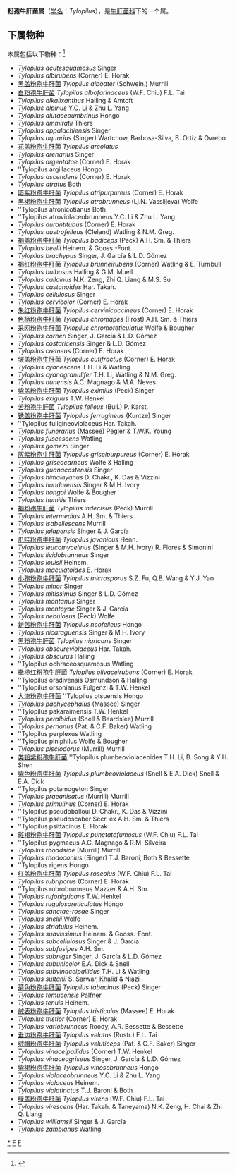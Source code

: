 {{Automatic Taxobox
| taxon = Tylopilus
| authority = P. Karst. (1881)
| image = Tylopilus felleus 060914c.jpg
| image_caption = Tylopilus felleus
| type species = Tylopilus felleus
| type species authority = (Bull.) P.Karst. (1881)
| Synonyms = 
* ''Dictyopus'' <small>Quél. (1886)</small>
* ''Rhodoporus'' <small>Quél. ex Bataille (1908)</small>
* ''Rhodobolites'' <small>Beck (1923)</small>
* ''Leucogyroporus'' <small>Snell (1942)</small>
}}

'''粉孢牛肝菌属'''（[[学名|学名]]：''Tylopilus''），是[[牛肝菌科|牛肝菌科]]下的一个属。

==下属物种==
本属包括以下物种：<ref>{{cite web |title=Tylopilus P.Karst. |url=https://www.gbif.org/species/2519844 |website=GBIF}}</ref>
* ''Tylopilus acutesquamosus'' Singer
* ''Tylopilus albirubens'' (Corner) E. Horak
* [[黑盖粉孢牛肝菌|黑盖粉孢牛肝菌]] ''Tylopilus alboater'' (Schwein.) Murrill
* [[白粉孢牛肝菌|白粉孢牛肝菌]] ''Tylopilus albofarinaceus'' (W.F. Chiu) F.L. Tai
* ''Tylopilus alkalixanthus'' Halling & Amtoft
* ''Tylopilus alpinus'' Y.C. Li & Zhu L. Yang
* ''Tylopilus alutaceoumbrinus'' Hongo
* ''Tylopilus ammiratii'' Thiers
* ''Tylopilus appalachiensis'' Singer
* ''Tylopilus aquarius'' (Singer) Wartchow, Barbosa-Silva, B. Ortiz & Ovrebo
* [[花盖粉孢牛肝菌|花盖粉孢牛肝菌]] ''Tylopilus areolatus''
* ''Tylopilus arenarius'' Singer
* ''Tylopilus argentatae'' (Corner) E. Horak
* ''Tylopilus argillaceus Hongo
* ''Tylopilus ascendens'' (Corner) E. Horak
* ''Tylopilus atratus'' Both
* [[暗紫粉孢牛肝菌|暗紫粉孢牛肝菌]] ''Tylopilus atripurpureus'' (Corner) E. Horak
* [[黑褐粉孢牛肝菌|黑褐粉孢牛肝菌]] ''Tylopilus atrobrunneus'' (Lj.N. Vassiljeva) Wolfe
* ''Tylopilus atronicotianus Both
* ''Tylopilus atroviolaceobrunneus Y.C. Li & Zhu L. Yang
* ''Tylopilus aurantitubus'' (Corner) E. Horak
* ''Tylopilus austrofelleus'' (Cleland) Watling & N.M. Greg.
* [[褐盖粉孢牛肝菌|褐盖粉孢牛肝菌]] ''Tylopilus badiceps'' (Peck) A.H. Sm. & Thiers
* ''Tylopilus beelii'' Heinem. & Gooss.-Font.
* ''Tylopilus brachypus'' Singer, J. García & L.D. Gómez
* [[褐红粉孢牛肝菌|褐红粉孢牛肝菌]] ''Tylopilus brunneirubens'' (Corner) Watling & E. Turnbull
* ''Tylopilus bulbosus'' Halling & G.M. Muell.
* ''Tylopilus callainus'' N.K. Zeng, Zhi Q. Liang & M.S. Su
* ''Tylopilus castanoides'' Har. Takah.
* ''Tylopilus cellulosus'' Singer
* ''Tylopilus cervicolor'' (Corner) E. Horak
* [[朱红粉孢牛肝菌|朱红粉孢牛肝菌]] ''Tylopilus cervinicoccineus'' (Corner) E. Horak
* [[色柄粉孢牛肝菌|色柄粉孢牛肝菌]] ''Tylopilus chromapes'' (Frost) A.H. Sm. & Thiers
* [[采网粉孢牛肝菌|采网粉孢牛肝菌]] ''Tylopilus chromoreticulatus'' Wolfe & Bougher
* ''Tylopilus corneri'' Singer, J. García & L.D. Gómez
* ''Tylopilus costaricensis'' Singer & L.D. Gómez
* ''Tylopilus cremeus'' (Corner) E. Horak
* [[皱盖粉孢牛肝菌|皱盖粉孢牛肝菌]] ''Tylopilus cutifractus'' (Corner) E. Horak
* ''Tylopilus cyanescens'' T.H. Li & Watling
* ''Tylopilus cyanogranulifer'' T.H. Li, Watling & N.M. Greg.
* ''Tylopilus dunensis'' A.C. Magnago & M.A. Neves
* [[紫盖粉孢牛肝菌|紫盖粉孢牛肝菌]] ''Tylopilus eximius'' (Peck) Singer 
* ''Tylopilus exiguus'' T.W. Henkel
* [[苦粉孢牛肝菌|苦粉孢牛肝菌]] ''Tylopilus felleus'' (Bull.) P. Karst.
* [[锈盖粉孢牛肝菌|锈盖粉孢牛肝菌]] ''Tylopilus ferrugineus'' (Kuntze) Singer
* ''Tylopilus fuligineoviolaceus Har. Takah.
* ''Tylopilus funerarius'' (Massee) Pegler & T.W.K. Young
* ''Tylopilus fuscescens'' Watling
* ''Tylopilus gomezii'' Singer
* [[灰紫粉孢牛肝菌|灰紫粉孢牛肝菌]] ''Tylopilus griseipurpureus'' (Corner) E. Horak
* ''Tylopilus griseocarneus'' Wolfe & Halling
* ''Tylopilus guanacastensis'' Singer
* ''Tylopilus himalayanus'' D. Chakr., K. Das & Vizzini
* ''Tylopilus hondurensis'' Singer & M.H. Ivory
* ''Tylopilus hongoi'' Wolfe & Bougher
* ''Tylopilus humilis'' Thiers
* [[褐粉孢牛肝菌|褐粉孢牛肝菌]] ''Tylopilus indecisus'' (Peck) Murrill 
* ''Tylopilus intermedius'' A.H. Sm. & Thiers
* ''Tylopilus isabellescens'' Murrill
* ''Tylopilus jalapensis'' Singer & J. García
* [[爪哇粉孢牛肝菌|爪哇粉孢牛肝菌]] ''Tylopilus javanicus'' Henn.
* ''Tylopilus leucomycelinus'' (Singer & M.H. Ivory) R. Flores & Simonini
* ''Tylopilus lividobrunneus'' Singer
* ''Tylopilus louisii'' Heinem.
* ''Tylopilus maculatoides'' E. Horak
* [[小孢粉孢牛肝菌|小孢粉孢牛肝菌]] ''Tylopilus microsporus'' S.Z. Fu, Q.B. Wang & Y.J. Yao
* ''Tylopilus minor'' Singer
* ''Tylopilus mitissimus'' Singer & L.D. Gómez
* ''Tylopilus montanus'' Singer
* ''Tylopilus montoyae'' Singer & J. García
* ''Tylopilus nebulosus'' (Peck) Wolfe
* [[新苦粉孢牛肝菌|新苦粉孢牛肝菌]] ''Tylopilus neofelleus'' Hongo
* ''Tylopilus nicaraguensis'' Singer & M.H. Ivory
* [[黑粉孢牛肝菌|黑粉孢牛肝菌]] ''Tylopilus nigricans'' Singer
* ''Tylopilus obscureviolaceus'' Har. Takah.
* ''Tylopilus obscurus'' Halling
* ''Tylopilus ochraceosquamosus Watling
* [[橄榄红粉孢牛肝菌|橄榄红粉孢牛肝菌]] ''Tylopilus olivaceirubens'' (Corner) E. Horak
* ''Tylopilus oradivensis Osmundson & Halling
* ''Tylopilus orsonianus Fulgenzi & T.W. Henkel
* [[大津粉孢牛肝菌|大津粉孢牛肝菌]] ''Tylopilus otsuensis Hongo
* ''Tylopilus pachycephalus'' (Massee) Singer
* ''Tylopilus pakaraimensis T.W. Henkel
* ''Tylopilus peralbidus'' (Snell & Beardslee) Murrill
* ''Tylopilus pernanus'' (Pat. & C.F. Baker) Watling
* ''Tylopilus perplexus Watling
* ''Tylopilus piniphilus Wolfe & Bougher
* ''Tylopilus pisciodorus'' (Murrill) Murrill
* [[类铅紫粉孢牛肝菌|类铅紫粉孢牛肝菌]] ''Tylopilus plumbeoviolaceoides T.H. Li, B. Song & Y.H. Shen
* [[紫色粉孢牛肝菌|紫色粉孢牛肝菌]] ''Tylopilus plumbeoviolaceus'' (Snell & E.A. Dick) Snell & E.A. Dick
* ''Tylopilus potamogeton Singer
* ''Tylopilus praeanisatus'' (Murrill) Murrill
* ''Tylopilus primulinus'' (Corner) E. Horak
* ''Tylopilus pseudoballoui D. Chakr., K. Das & Vizzini
* ''Tylopilus pseudoscaber Secr. ex A.H. Sm. & Thiers
* ''Tylopilus psittacinus E. Horak
* [[斑褐粉孢牛肝菌|斑褐粉孢牛肝菌]] ''Tylopilus punctatofumosus'' (W.F. Chiu) F.L. Tai
* ''Tylopilus pygmaeus A.C. Magnago & R.M. Silveira
* ''Tylopilus rhoadsiae'' (Murrill) Murrill
* ''Tylopilus rhodoconius'' (Singer) T.J. Baroni, Both & Bessette
* ''Tylopilus rigens Hongo
* [[红盖粉孢牛肝菌|红盖粉孢牛肝菌]] ''Tylopilus roseolus'' (W.F. Chiu) F.L. Tai
* ''Tylopilus rubriporus'' (Corner) E. Horak
* ''Tylopilus rubrobrunneus Mazzer & A.H. Sm.
* ''Tylopilus rufonigricans'' T.W. Henkel
* ''Tylopilus rugulosoreticulatus'' Hongo
* ''Tylopilus sanctae-rosae'' Singer
* ''Tylopilus snellii'' Wolfe
* ''Tylopilus striatulus'' Heinem.
* ''Tylopilus suavissimus'' Heinem. & Gooss.-Font.
* ''Tylopilus subcellulosus'' Singer & J. García
* ''Tylopilus subfusipes'' A.H. Sm.
* ''Tylopilus subniger'' Singer, J. García & L.D. Gómez
* ''Tylopilus subunicolor'' E.A. Dick & Snell
* ''Tylopilus subvinaceipallidus'' T.H. Li & Watling
* ''Tylopilus sultanii'' S. Sarwar, Khalid & Niazi
* [[茶色粉孢牛肝菌|茶色粉孢牛肝菌]] ''Tylopilus tabacinus'' (Peck) Singer
* ''Tylopilus temucensis'' Palfner
* ''Tylopilus tenuis'' Heinem.
* [[绒表粉孢牛肝菌|绒表粉孢牛肝菌]] ''Tylopilus tristiculus'' (Massee) E. Horak
* ''Tylopilus tristior'' (Corner) E. Horak
* ''Tylopilus variobrunneus'' Roody, A.R. Bessette & Bessette
* [[垂边粉孢牛肝菌|垂边粉孢牛肝菌]] ''Tylopilus velatus'' (Rostr.) F.L. Tai
* [[绒帽粉孢牛肝菌|绒帽粉孢牛肝菌]] ''Tylopilus veluticeps'' (Pat. & C.F. Baker) Singer
* ''Tylopilus vinaceipallidus'' (Corner) T.W. Henkel
* ''Tylopilus vinaceogriseus'' Singer, J. García & L.D. Gómez
* [[紫褐粉孢牛肝菌|紫褐粉孢牛肝菌]] ''Tylopilus vinosobrunneus'' Hongo
* ''Tylopilus violaceobrunneus'' Y.C. Li & Zhu L. Yang
* ''Tylopilus violaceus'' Heinem.
* ''Tylopilus violatinctus'' T.J. Baroni & Both
* [[绿盖粉孢牛肝菌|绿盖粉孢牛肝菌]] ''Tylopilus virens'' (W.F. Chiu) F.L. Tai 
* ''Tylopilus virescens'' (Har. Takah. & Taneyama) N.K. Zeng, H. Chai & Zhi Q. Liang
* ''Tylopilus williamsii'' Singer & J. García
* ''Tylopilus zambianus'' Watling

{{taxonbar}}
[[Category:_粉孢牛肝菌属|*]]
[[Category:_牛肝菌科|F]]
[[Category:_1881年描述的分类群|F]]